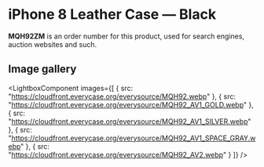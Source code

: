 
# iPhone 8 Leather Case — Black

<Callout type='info' emoji='👉🏻'>**MQH92ZM** is an order number for this product, used for search engines, auction websites and such.</Callout>

## Image gallery

<LightboxComponent
    images={[
      {
        src: "https://cloudfront.everycase.org/everysource/MQH92.webp"
      },
      {
        src: "https://cloudfront.everycase.org/everysource/MQH92_AV1_GOLD.webp"
      },
      {
        src: "https://cloudfront.everycase.org/everysource/MQH92_AV1_SILVER.webp"
      },
      {
        src: "https://cloudfront.everycase.org/everysource/MQH92_AV1_SPACE_GRAY.webp"
      },
      {
        src: "https://cloudfront.everycase.org/everysource/MQH92_AV2.webp"
      }
    ]}
  />

